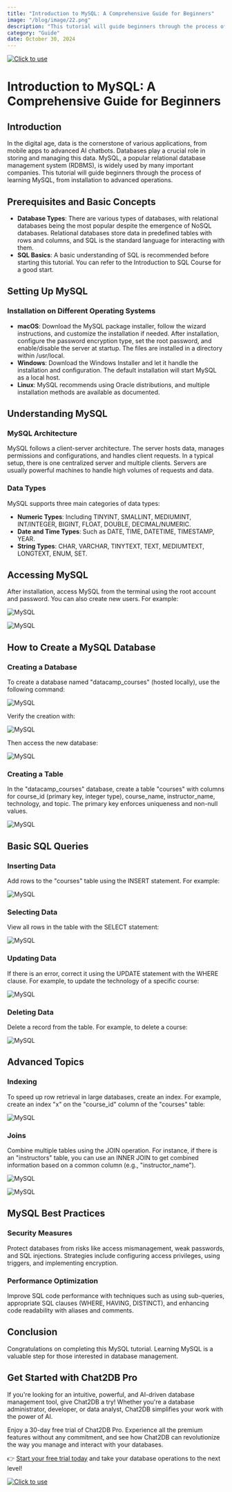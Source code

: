 ```yaml
---
title: "Introduction to MySQL: A Comprehensive Guide for Beginners"
image: "/blog/image/22.png"
description: "This tutorial will guide beginners through the process of learning MySQL, from installation to advanced operations."
category: "Guide"
date: October 30, 2024
---
```

[![Click to use](/image/blog/bg/chat2db1.png)](https://app.chat2db.ai/)
# Introduction to MySQL: A Comprehensive Guide for Beginners


<Authors date="October 30, 2024">
  <Author name="Aiden Stone" link="https://chat2db.ai" />
</Authors>

## Introduction

In the digital age, data is the cornerstone of various applications, from mobile apps to advanced AI chatbots. Databases play a crucial role in storing and managing this data. MySQL, a popular relational database management system (RDBMS), is widely used by many important companies. This tutorial will guide beginners through the process of learning MySQL, from installation to advanced operations.

## Prerequisites and Basic Concepts

- **Database Types**: There are various types of databases, with relational databases being the most popular despite the emergence of NoSQL databases. Relational databases store data in predefined tables with rows and columns, and SQL is the standard language for interacting with them.
- **SQL Basics**: A basic understanding of SQL is recommended before starting this tutorial. You can refer to the Introduction to SQL Course for a good start.

## Setting Up MySQL

### Installation on Different Operating Systems

- **macOS**: Download the MySQL package installer, follow the wizard instructions, and customize the installation if needed. After installation, configure the password encryption type, set the root password, and enable/disable the server at startup. The files are installed in a directory within /usr/local.
- **Windows**: Download the Windows Installer and let it handle the installation and configuration. The default installation will start MySQL as a local host.
- **Linux**: MySQL recommends using Oracle distributions, and multiple installation methods are available as documented.

## Understanding MySQL

### MySQL Architecture

MySQL follows a client-server architecture. The server hosts data, manages permissions and configurations, and handles client requests. In a typical setup, there is one centralized server and multiple clients. Servers are usually powerful machines to handle high volumes of requests and data.

### Data Types

MySQL supports three main categories of data types:

- **Numeric Types**: Including TINYINT, SMALLINT, MEDIUMINT, INT/INTEGER, BIGINT, FLOAT, DOUBLE, DECIMAL/NUMERIC.
- **Date and Time Types**: Such as DATE, TIME, DATETIME, TIMESTAMP, YEAR.
- **String Types**: CHAR, VARCHAR, TINYTEXT, TEXT, MEDIUMTEXT, LONGTEXT, ENUM, SET.

## Accessing MySQL

After installation, access MySQL from the terminal using the root account and password. You can also create new users. For example:

![MySQL](/image/blog/mysql1/1.png)

![MySQL](/image/blog/mysql1/2.png)

## How to Create a MySQL Database

### Creating a Database

To create a database named "datacamp_courses" (hosted locally), use the following command:

![MySQL](/image/blog/mysql1/3.png)

Verify the creation with:

![MySQL](/image/blog/mysql1/4.png)

Then access the new database:

![MySQL](/image/blog/mysql1/5.png)

### Creating a Table

In the "datacamp_courses" database, create a table "courses" with columns for course_id (primary key, integer type), course_name, instructor_name, technology, and topic. The primary key enforces uniqueness and non-null values.

![MySQL](/image/blog/mysql1/6.png)

## Basic SQL Queries

### Inserting Data

Add rows to the "courses" table using the INSERT statement. For example:

![MySQL](/image/blog/mysql1/7.png)

### Selecting Data

View all rows in the table with the SELECT statement:

![MySQL](/image/blog/mysql1/8.png)

### Updating Data

If there is an error, correct it using the UPDATE statement with the WHERE clause. For example, to update the technology of a specific course:

![MySQL](/image/blog/mysql1/9.png)

### Deleting Data

Delete a record from the table. For example, to delete a course:

![MySQL](/image/blog/mysql1/10.png)

## Advanced Topics

### Indexing

To speed up row retrieval in large databases, create an index. For example, create an index "x" on the "course_id" column of the "courses" table:

![MySQL](/image/blog/mysql1/11.png)

### Joins

Combine multiple tables using the JOIN operation. For instance, if there is an "instructors" table, you can use an INNER JOIN to get combined information based on a common column (e.g., "instructor_name").

![MySQL](/image/blog/mysql1/12.png)

![MySQL](/image/blog/mysql1/13.png)

## MySQL Best Practices

### Security Measures

Protect databases from risks like access mismanagement, weak passwords, and SQL injections. Strategies include configuring access privileges, using triggers, and implementing encryption.

### Performance Optimization

Improve SQL code performance with techniques such as using sub-queries, appropriate SQL clauses (WHERE, HAVING, DISTINCT), and enhancing code readability with aliases and comments.

## Conclusion

Congratulations on completing this MySQL tutorial. Learning MySQL is a valuable step for those interested in database management.

## Get Started with Chat2DB Pro

If you're looking for an intuitive, powerful, and AI-driven database management tool, give Chat2DB a try! Whether you're a database administrator, developer, or data analyst, Chat2DB simplifies your work with the power of AI.

Enjoy a 30-day free trial of Chat2DB Pro. Experience all the premium features without any commitment, and see how Chat2DB can revolutionize the way you manage and interact with your databases.

👉 [Start your free trial today](https://app.chat2db.ai/) and take your database operations to the next level!

[![Click to use](/image/blog/bg/chat2db.jpg)](https://app.chat2db.ai/)
